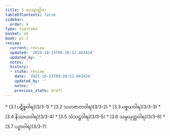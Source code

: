 ```yaml
---
title: 3 ဝေဒနာတ္တိက
tableOfContents: false
sidebar:
  order: 4
type: tipitaka
basket: ab
book: p1-1
review:
  current: review
  updated: '2025-10-23T09:20:52.043424'
  updated_by: ''
  notes: ''
  history:
  - state: review
    date: '2025-10-23T09:20:52.043424'
    updated_by: ''
    notes: ''
    previous_state: draft
---
```



<ReviewStatus review={frontmatter.review} showDetails={true} />

<HypothesisAnnotation frontmatter={frontmatter} />

<DynamicBreadcrumb />



<TableOfContents book="p1-1" section="3">
* [3.1 ပဋိစ္စဝါရ](3/3-1)
* [3.2 သဟဇာတဝါရ](3/3-2)
* [3.3 ပစ္စယဝါရ](3/3-3)
* [3.4 နိဿယဝါရ](3/3-4)
* [3.5 သံသဋ္ဌဝါရ](3/3-5)
* [3.6 သမ္ပယုတ္တဝါရ](3/3-6)
* [3.7 ပဉှာဝါရ](3/3-7)
</TableOfContents>